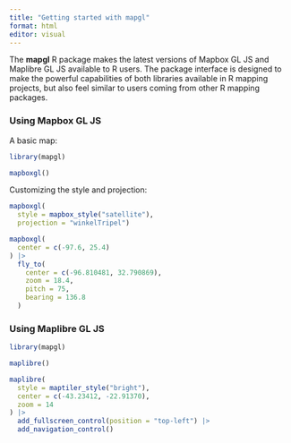 ```yaml
---
title: "Getting started with mapgl"
format: html
editor: visual
---
```


The **mapgl** R package makes the latest versions of Mapbox GL JS and Maplibre GL JS available to R users. The package interface is designed to make the powerful capabilities of both libraries available in R mapping projects, but also feel similar to users coming from other R mapping packages.

### Using Mapbox GL JS

A basic map:

```r
library(mapgl)

mapboxgl()
```

Customizing the style and projection:

```r
mapboxgl(
  style = mapbox_style("satellite"),
  projection = "winkelTripel")
```

```r
mapboxgl(
  center = c(-97.6, 25.4)
) |> 
  fly_to(
    center = c(-96.810481, 32.790869),
    zoom = 18.4,
    pitch = 75,
    bearing = 136.8
  )
```

### Using Maplibre GL JS

```r
library(mapgl)

maplibre()
```

```r
maplibre(
  style = maptiler_style("bright"),
  center = c(-43.23412, -22.91370),
  zoom = 14
) |> 
  add_fullscreen_control(position = "top-left") |> 
  add_navigation_control()
```
